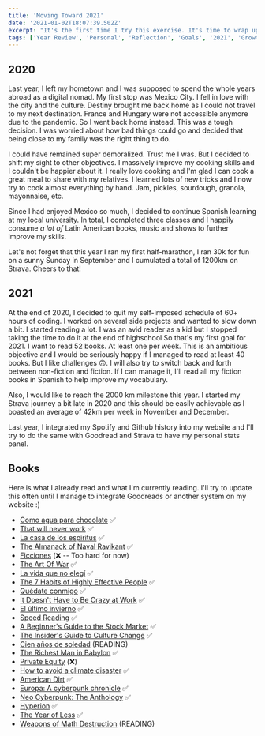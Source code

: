 ```yaml
---
title: 'Moving Toward 2021'
date: '2021-01-02T18:07:39.502Z'
excerpt: "It's the first time I try this exercise. It's time to wrap up 2020 and set sail toward 2021."
tags: ['Year Review', 'Personal', 'Reflection', 'Goals', '2021', 'Growth']
---
```


## 2020

Last year, I left my hometown and I was supposed to spend the whole years abroad as a digital nomad. My first stop was Mexico City. I fell in love with the city and the culture. Destiny brought me back home as I could not travel to my next destination. France and Hungary were not accessible anymore due to the pandemic. So I went back home instead. This was a tough decision. I was worried about how bad things could go and decided that being close to my family was the right thing to do.

I could have remained super demoralized. Trust me I was. But I decided to shift my sight to other objectives. I massively improve my cooking skills and I couldn't be happier about it. I really love cooking and I'm glad I can cook a great meal to share with my relatives. I learned lots of new tricks and I now try to cook almost everything by hand. Jam, pickles, sourdough, granola, mayonnaise, etc.

Since I had enjoyed Mexico so much, I decided to continue Spanish learning at my local university. In total, I completed three classes and I happily consume _a lot of_ Latin American books, music and shows to further improve my skills.

Let's not forget that this year I ran my first half-marathon, I ran 30k for fun on a sunny Sunday in September and I cumulated a total of 1200km on Strava. Cheers to that!

## 2021

At the end of 2020, I decided to quit my self-imposed schedule of 60+ hours of coding. I worked on several side projects and wanted to slow down a bit. I started reading a lot. I was an avid reader as a kid but I stopped taking the time to do it at the end of highschool So that's my first goal for 2021. I want to read 52 books. At least one per week. This is an ambitious objective and I would be seriously happy if I managed to read at least 40 books. But I like challenges 🙃. I will also try to switch back and forth between non-fiction and fiction. If I can manage it, I'll read all my fiction books in Spanish to help improve my vocabulary.

Also, I would like to reach the 2000 km milestone this year. I started my Strava journey a bit late in 2020 and this should be easily achievable as I boasted an average of 42km per week in November and December.

Last year, I integrated my Spotify and Github history into my website and I'll try to do the same with Goodread and Strava to have my personal stats panel.

## Books

Here is what I already read and what I'm currently reading. I'll try to update this often until I manage to integrate Goodreads or another system on my website :)

- [Como agua para chocolate](https://www.amazon.ca/-/fr/Laura-Esquivel-ebook/dp/B004774D14) ✅
- [That will never work](https://www.amazon.ca/-/fr/Marc-Randolph/dp/0316530204) ✅
- [La casa de los espiritus](https://www.amazon.ca/-/fr/Isabel-Allende/dp/0525433473) ✅
- [The Almanack of Naval Ravikant](https://www.amazon.ca/-/fr/Eric-Jorgenson/dp/1544514212) ✅
- [Ficciones](https://www.amazon.ca/-/fr/Jorge-Luis-Borges/dp/0307950921) (❌ -- Too hard for now)
- [The Art Of War](https://www.amazon.ca/-/fr/Sun-Tzu/dp/0486832945) ✅
- [La vida que no elegí](https://www.amazon.ca/-/fr/Lorena-Franco-ebook/dp/B01ECP5TDG) ✅
- [The 7 Habits of Highly Effective People](https://www.amazon.ca/-/fr/Stephen-R-Covey-ebook/dp/B01069X4H0/ref=lp_9351919011_1_2) ✅
- [Quédate conmigo](https://www.amazon.ca/-/fr/Lorena-Franco-ebook/dp/B01EX6CMM0) ✅
- [It Doesn't Have to Be Crazy at Work](https://www.amazon.ca/-/fr/Jason-Fried/dp/0062874780) ✅
- [El último invierno](https://www.amazon.ca/-/fr/Encarna-Bernat/dp/1539847136) ✅
- [Speed Reading](https://www.amazon.ca/-/fr/Justin-Hammond-ebook/dp/B008J2MMWU) ✅
- [A Beginner's Guide to the Stock Market](https://www.amazon.ca/-/fr/Matthew-R-Kratter/dp/1099617200/) ✅
- [The Insider's Guide to Culture Change](https://www.amazon.ca/-/fr/gp/product/B07T8S4TGY/ref=ppx_yo_dt_b_d_asin_title_o08?ie=UTF8&psc=1) ✅
- [Cien años de soledad](https://www.amazon.ca/-/fr/Gabriel-GarcÍA-MÁRquez-ebook/dp/B00NKDOYHY) (READING)
- [The Richest Man in Babylon](https://www.amazon.ca/-/fr/George-S-Clason-ebook/dp/B07H7HN6DN) ✅
- [Private Equity](https://www.amazon.ca/gp/product/B079W2BGKS) (❌)
- [How to avoid a climate disaster](https://www.amazon.ca/-/fr/Bill-Gates/dp/0735280444) ✅
- [American Dirt](https://www.amazon.ca/-/fr/Jeanine-Cummins/dp/1250754089) ✅
- [Europa: A cyberpunk chronicle](https://www.amazon.ca/-/fr/Elias-J-Hurst-ebook/dp/B07ZJRZHS2) ✅
- [Neo Cyberpunk: The Anthology](https://www.amazon.ca/gp/product/B08TWGBT7R?psc=1) ✅
- [Hyperion](https://www.amazon.ca/gp/product/0553283685) ✅
- [The Year of Less](https://www.amazon.ca/-/fr/dp/B078J4B3CV) ✅
- [Weapons of Math Destruction](https://www.amazon.ca/-/fr/Cathy-ONeil/dp/0553418831) (READING)
